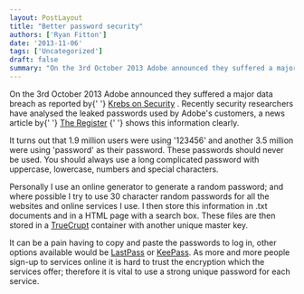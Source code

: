 ```yaml
---
layout: PostLayout
title: "Better password security"
authors: ['Ryan Fitton']
date: '2013-11-06'
tags: ['Uncategorized']
draft: false
summary: "On the 3rd October 2013 Adobe announced they suffered a major data breach as reported by Krebs on Security. Recently security researchers have analysed the leaked passwords used by Adobe's customers, a news article by The Register shows this information clearly. It turns out that 1.9 million users were using '123456' and another 3.5 million were using 'password' as ..."
---
```


On the 3rd October 2013 Adobe announced they suffered a major data breach as reported by{\' \'} [Krebs on Security](http://krebsonsecurity.com/2013/10/adobe-to-announce-source-code-customer-data-breach/) . Recently security researchers have analysed the leaked passwords used by Adobe's customers, a news article by{\' \'} [The Register](http://www.theregister.co.uk/2013/11/05/adobe_users_purloined_passwords_were_pathetic/) {\' \'} shows this information clearly.

It turns out that 1.9 million users were using '123456' and another 3.5 million were using 'password' as their password. These passwords should never be used. You should always use a long complicated password with uppercase, lowercase, numbers and special characters.

Personally I use an online generator to generate a random password; and where possible I try to use 30 character random passwords for all the websites and online services I use. I then store this information in .txt documents and in a HTML page with a search box. These files are then stored in a [TrueCrupt](http://www.truecrypt.org/) container with another unique master key.

It can be a pain having to copy and paste the passwords to log in, other options available would be [LastPass](https://lastpass.com/) or [KeePass](http://keepass.info/). As more and more people sign-up to services online it is hard to trust the encryption which the services offer; therefore it is vital to use a strong unique password for each service.
